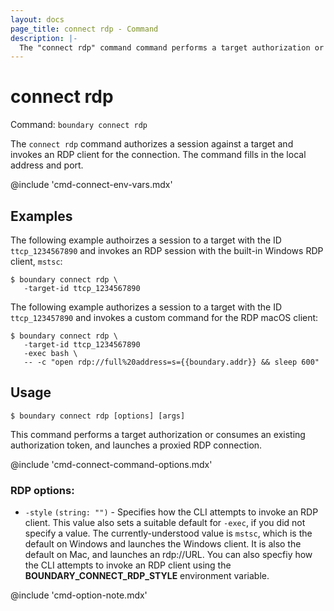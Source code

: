 ```yaml
---
layout: docs
page_title: connect rdp - Command
description: |-
  The "connect rdp" command command performs a target authorization or consumes an existing authorization token, and launches a proxied rdp connection.
---
```


# connect rdp

Command: `boundary connect rdp`

The `connect rdp` command authorizes a session against a target and invokes an RDP client for the connection.
The command fills in the local address and port.

@include 'cmd-connect-env-vars.mdx'

## Examples

The following example authoirzes a session to a target with the ID `ttcp_1234567890` and invokes an RDP session with the built-in Windows RDP client, `mstsc`:

```shell-session
$ boundary connect rdp \
   -target-id ttcp_1234567890
```

The following example authorizes a session to a target with the ID `ttcp_123457890` and invokes a custom command for the RDP macOS client:

```shell-session
$ boundary connect rdp \
   -target-id ttcp_1234567890
   -exec bash \
   -- -c "open rdp://full%20address=s={{boundary.addr}} && sleep 600"
```

## Usage

<CodeBlockConfig hideClipboard>

```shell-session
$ boundary connect rdp [options] [args]
```

</CodeBlockConfig>

This command performs a target authorization or consumes an existing authorization token, and launches a proxied RDP connection.

@include 'cmd-connect-command-options.mdx'

### RDP options:

- `-style` `(string: "")` - Specifies how the CLI attempts to invoke an RDP client.
This value also sets a suitable default for `-exec`, if you did not specify a value.
The currently-understood value is `mstsc`, which is the default on Windows and launches the Windows client.
It is also the default on Mac, and launches an rdp://URL.
You can also specfiy how the CLI attempts to invoke an RDP client using the **BOUNDARY_CONNECT_RDP_STYLE** environment variable.

@include 'cmd-option-note.mdx'